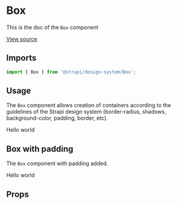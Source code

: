 <!--- Button.stories.mdx --->


<Meta title="Design System/Technical Components/Box" component={Box} />

# Box

This is the doc of the `Box` component

[View source](https://github.com/strapi/design-system/tree/develop/packages/strapi-design-system/src/Box)

## Imports

```js
import { Box } from '@strapi/design-system/Box';
```

## Usage

The `Box` component allows creation of containers according to the guidelines of the Strapi design system (border-radius, shadows, background-color, padding, border, etc).

<Canvas>
  <Story name="base">
    <Box padding={4} background="primary700" color="neutral0" shadow="filterShadow" borderColor="danger600">
      Hello world
    </Box>
  </Story>
</Canvas>

## Box with padding

The `Box` component with padding added.

<Canvas>
  <Story name="responsive spaces">
    <Box
      padding={[11, 6, 1]}
      background="primary700"
      color="neutral0"
      shadow="filterShadow"
      hiddenXS
      borderColor="danger600"
      borderStyle="dotted"
      borderWidth="2px"
    >
      Hello world
    </Box>
  </Story>
</Canvas>

## Props

<ArgsTable of={BoxProps} />

